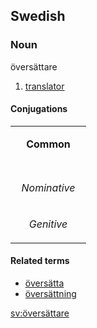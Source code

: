 ==Swedish==
===Noun===
;översättare
#[[translator]]
====Conjugations====
{| border=1 cellspacing=0 
| bgcolor=#FFFFF0 colspan=5 align=center | '''Common''' 
|- 
|- bgcolor=#FFFFF0 align=center 
! rowspan=2 | 
| colspan=2 width=105 | ''Singular'' 
| colspan=2 | ''Plural'' 
|- bgcolor=#FFFFF0 align=center 
| width=105 | ''Indefinite'' 
| width=105 | ''Definite'' 
| width=105 | ''Indefinite'' 
|  width=105 | ''Definite'' 
|- align=center 
| width=105 bgcolor=#FFFFF0 | ''Nominative'' 
| [[översättare]] 
| [[översättaren]] 
| [[översättare]] 
| [[översättarna]] 
|- align=center 
| width=105 bgcolor=#FFFFF0 | ''Genitive'' 
| [[översättares]] 
| [[översättarens]] 
| [[översättares]] 
| [[översättarnas]]
|} 
====Related terms====
*[[översätta]]
*[[översättning]]
[[sv:översättare]]
